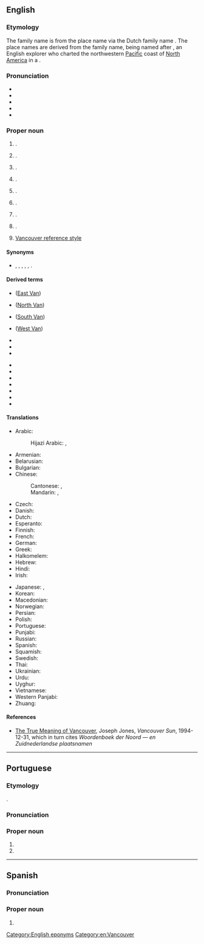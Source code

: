 ==English==
{{wikipedia|Vancouver|Vancouver, British Columbia}}
{{wikipedia|Vancouver, Washington}}

===Etymology===
The family name is from the {{der|en|nl|-}} place name {{m|nl|Coevorden|t=the place where cows ford the river}} via the Dutch family name {{m|nl|van}} {{l|nl|Coevorden|t=a person from Coevorden}}. The place names are derived from the family name, being named after {{w|George Vancouver}}, an English explorer who charted the northwestern [[Pacific]] coast of [[North America]] in a {{w|Vancouver Expedition|1791–1794 expedition}}.

===Pronunciation===
* {{IPA|en|/vænˈkuː.vɚ/|/væŋˈkuː.vɚ/}}
* {{audio|en|En-ca-Vancouver.ogg|Audio (Canada, British Columbia)}}
* {{audio|en|en-us-Vancouver.ogg|Audio (US)}}
* {{audio|en|EN-Vancouver.ogg|Audio}}
* {{rhymes|en|uːvə(ɹ)|s=3}}

===Proper noun===
{{en-prop|~|s}}

# {{surname|en}}.
# {{place|en|seaport/largest city|p/British Columbia|c/Canada}}.
# {{place|en|large island|p/British Columbia|c/Canada}}.
# {{place|en|river|in southern|p/British Columbia|c/Canada}}.
# {{place|en|mountain|between|s/Alaska|c/USA|and|terr/Yukon|c/Canada|in|the|range/[[Saint Elias]] Mountains}}.
# {{place|en|mountain|in the|range/Southern Alps|on the|isl/South Island|c/New Zealand}}.
# {{place|en|city/county seat|co/Clark County|s/Washington|c/USA}}.
# {{place|en|lake|co/Clark County|s/Washington|c/USA}}.
# [[w:Vancouver reference style|Vancouver reference style]]

====Synonyms====
* {{sense|Canadian city}} {{l|en|Hollywood North}} {{qualifier|informal}}, {{l|en|Hongcouver}} {{qualifier|informal|somewhat derogatory}}, {{l|en|Lotusland}} {{qualifier|informal}}, {{l|en|No Fun City}} {{qualifier|informal|usually pejorative}}, {{l|en|Raincouver}} {{qualifier|informal}}, {{l|en|Vangroovy}} {{qualifier|informal}}.

====Derived terms====
{{rel-top|terms derived from Vancouver}}
* {{l|en|East Vancouver}} ([[East Van]])
* {{l|en|North Vancouver}} ([[North Van]])
* {{l|en|South Vancouver}} ([[South Van]])
* {{l|en|West Vancouver}} ([[West Van]])
* {{l|en|Hongcouver}}
* {{l|en|Metro Vancouver}}
* {{l|en|Raincouver}}
{{rel-mid}}
* {{l|en|Vangroovy}}
* {{l|en|Vansterdam}}
* {{l|en|Vancouverish}}
* {{l|en|Vancouverism}}
* {{l|en|Vancouverite}}
* {{l|en|Vancouver Island}}
* {{l|en|Vancouver Special}}
{{rel-bottom}}

====Translations====
{{trans-top|city}}
* Arabic: {{t|ar|فَانْكُوفَر|m|tr=fankūfar}}
*: Hijazi Arabic: {{t|acw|ڤانكوڤر|f|tr=vānkūvar}}, {{t|acw|فانكوفر|f|tr=fānkūfar}}
* Armenian: {{t|hy|Վանկուվեր}}
* Belarusian: {{t|be|Ванку́вер|m}}
* Bulgarian: {{t|bg|Ванку́вър|m}}
* Chinese:
*: Cantonese: {{t|yue|溫哥華|sc=Hani}}, {{t|yue|温哥华|tr=wan1 go1 waa4, wan1 go1 waa4-2|sc=Hani}}
*: Mandarin: {{t+|cmn|溫哥華|sc=Hani}}, {{t+|cmn|温哥华|tr=Wēngēhuá|sc=Hani}}
* Czech: {{t+|cs|Vancouver|m}}
* Danish: {{t|da|Vancouver}}
* Dutch: {{t|nl|Vancouver}}
* Esperanto: {{t|eo|Vankuvero}}
* Finnish: {{t+|fi|Vancouver}}
* French: {{t+|fr|Vancouver}}
* German: {{t+|de|Vancouver}}
* Greek: {{t+|el|Βανκούβερ}}
* Halkomelem: {{t|hur|lhq’á:lets}}
* Hebrew: {{t|he|ונקובר}}
* Hindi: {{t|hi|वैंकूवर}}
* Irish: {{t|ga|Vancúbhar|m}}
{{trans-mid}}
* Japanese: {{t|ja|ヴァンクーヴァー|tr=Vankūvā}}, {{t|ja|バンクーバー|tr=Bankūbā}}
* Korean: {{t|ko|밴쿠버}}
* Macedonian: {{t|mk|Ванку́вер|m}}
* Norwegian: {{t|no|Vancouver}}
* Persian: {{t|fa|ونکوور|tr=vankuver}}
* Polish: {{t+|pl|Vancouver}}
* Portuguese: {{t|pt|Vancouver}}
* Punjabi: {{t|pa|ਵੈਨਕੂਵਰ}}
* Russian: {{t+|ru|Ванку́вер|m}}
* Spanish: {{t+|es|Vancouver}}
* Squamish: {{t|squ|k’emk’emeláy̓}}
* Swedish: {{t|sv|Vancouver}}
* Thai: {{t|th|แวนคูเวอร์}}
* Ukrainian: {{t|uk|Ванку́вер|m}}
* Urdu: {{t|ur|وینکوور}}
* Uyghur: {{t|ug|ۋانكۇۋېر}}
* Vietnamese: {{t|vi|Vancouver}}
* Western Panjabi: {{t|pnb|وینکوور}}
* Zhuang: {{t|za|Vwnhgohvaz}}
{{trans-bottom}}

====References====
* [https://web.archive.org/web/20100330140649/http://www.library.ubc.ca/jones/vanety.html The True Meaning of Vancouver], Joseph Jones, ''Vancouver Sun'', 1994-12-31, which in turn cites ''Woordenboek der Noord &mdash; en Zuidnederlandse plaatsnamen''

[[Category:English eponyms]]
[[Category:en:Vancouver]]

----

==Portuguese==

===Etymology===
{{ubor|pt|en|Vancouver}}.

===Pronunciation===
{{pt-IPA|br=Vancúver}}

===Proper noun===
{{pt-proper noun|m|g2=f}}

# {{place|pt|seaport/largest city|p/British Columbia|c/Canada|t1=Vancouver}}
# {{place|pt|city/county seat|co/Clark County|s/Washington|c/USA|t1=Vancouver}}

----

==Spanish==

===Pronunciation===
{{es-IPA|Vancúver}}

===Proper noun===
{{es-proper noun|f}}

# {{l|es|Vancouver}}